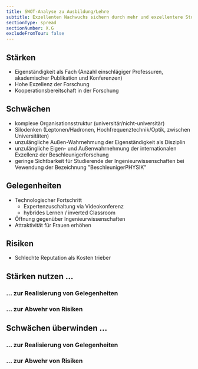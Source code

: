 ```yaml
---
title: SWOT-Analyse zu Ausbildung/Lehre
subtitle: Exzellenten Nachwuchs sichern durch mehr und exzellentere Studierende aufgrund optimierter Lehre, Erschließung neuer Zielgruppem und unversitätsübergreifender Werbemaßnahmnen
sectionType: spread
sectionNumber: X.G
excludeFromTour: false
---
```


<div class="spread--left spread-area--c-1_3">

## Stärken

- Eigenständigkeit als Fach (Anzahl einschlägiger Professuren, akademischer Publikation und Konferenzen)
- Hohe Exzellenz der Forschung
- Kooperationsbereitschaft in der Forschung

## Schwächen

- komplexe Organisationsstruktur (universitär/nicht-universitär)
- Silodenken (Leptonen/Hadronen, Hochfrequenztechnik/Optik, zwischen Universitäten)
- unzulängliche Außen-Wahrnehmung der Eigenständigkeit als Disziplin
- unzulängliche Eigen- und Außenwahrnehmung der internationalen Exzellenz der Beschleunigerforschung
- geringe Sichtbarkeit für Studierende der Ingenieurwissenschaften bei Vewendung der Bezeichnung "BeschleunigerPHYSIK"

</div>

<div class="spread--left spread-area--c-2_3">

## Gelegenheiten

- Technologischer Fortschritt
  - Expertenzuschaltung via Videokonferenz
  - hybrides Lernen / inverted Classroom
- Öffnung gegenüber Ingenieurwissenschaften
- Attraktivität für Frauen erhöhen

## Risiken

- Schlechte Reputation als Kosten trieber

</div>

<div class="spread--left spread-area--c-3_3">

## Stärken nutzen ...

### ... zur Realisierung von Gelegenheiten

### ... zur Abwehr von Risiken

## Schwächen überwinden ...

### ... zur Realisierung von Gelegenheiten

### ... zur Abwehr von Risiken

</div>
